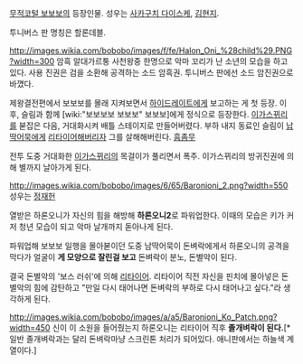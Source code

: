 [[무적코털 보보보]]의 등장인물. 성우는 [[사카구치 다이스케]], [[김현지]].

투니버스 판 명칭은 할론데블.

http://images.wikia.com/bobobo/images/f/fe/Halon_Oni_%28child%29.PNG?width=300
암흑 알대가르퉁 사천왕중 한명으로 악마 꼬리가 난 소년의 모습을 하고있다. 사용 진권은 검을 소환해 공격하는 소드 암흑권. 투니버스 판에선 소드 암진권으로 바꼈다.

제왕결전편에서 보보보를 몰래 지켜보면서 [[하이드레이트]]에게 보고하는 게 첫 등장. 이후, 슬림과 함께 [wiki:"보보보보 보보보" 보보보]에게 정식으로 등장한다. [[이가스뀌리]]를 붇잡은 다음, 거대화시켜 배틀 스테이지로 만들어버렸다. 부하 내지 동료인 슬림이 [[납딱어묵]]에게 [[리타이어]]해버리자 그를 살해해버린다. [[흠좀무]]

전투 도중 거대화한 [[이가스뀌리]]의 목걸이가 풀리면서 폭주. 이가스뀌리의 방귀진권에 의해 별까지 날아가게 된다.

http://images.wikia.com/bobobo/images/6/65/Baronioni_2.png?width=550
성우는 [[정재헌]]

열받은 하론오니가 자신의 힘을 해방해 '''하론오니2'''로 파워업한다. 이때의 모습은 키가 커저 청년 모습이 되고 악마 날개까지 돋아나게 된다. 

파워업해 보보보 일행을 몰아볻이던 도중 남딱어묵이 돈벼락에게서 하론오니의 공격을 막다가 얼굴이 '''게 모양으로 잘린걸 보고''' 돈벼락이 분노, 돈별악이 된다.

결국 돈별악의 '보스 러쉬'에 의해 [[리타이어]]. 리타이어 직전 자신을 핀치에 몰아넣은 돈별악의 힘에 감탄하고 "만일 다시 태어나면 돈벼락의 부하로 다시 태어나고 싶다."라 생각하게 된다.

http://images.wikia.com/bobobo/images/a/a5/Baronioni_Ko_Patch.png?width=450
신이 이 소원을 들어줬는지 하론오니는 리타이어 직후 '''졸개벼락이 된다.'''[* 일반 졸개벼락과는 달리 돈벼락마냥 스크린톤 처리가 되어있다. 애니판에서는 하늘색 계열이다.]
